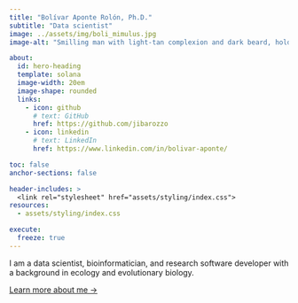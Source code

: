 ```yaml
---
title: "Bolívar Aponte Rolón, Ph.D."
subtitle: "Data scientist"
image: ../assets/img/boli_mimulus.jpg
image-alt: "Smilling man with light-tan complexion and dark beard, holding a Mimulus flower the mountainous outdoors"

about:
  id: hero-heading
  template: solana
  image-width: 20em
  image-shape: rounded
  links:
    - icon: github
      # text: GitHub
      href: https://github.com/jibarozzo
    - icon: linkedin
      # text: LinkedIn
      href: https://www.linkedin.com/in/bolivar-aponte/

toc: false
anchor-sections: false

header-includes: >
  <link rel="stylesheet" href="assets/styling/index.css">
resources:
  - assets/styling/index.css

execute: 
  freeze: true
---
```


::: {#hero-heading}
I am a data scientist, bioinformatician, and research software developer with a background in ecology and evolutionary biology. 

[Learn more about me &rarr;](/about/index.html){.about-links .subtitle}

:::

